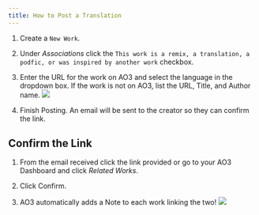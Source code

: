 ```yaml
---
title: How to Post a Translation
---
```



<Steps>

1. Create a `New Work`.

2. Under _Associations_ click the
`This work is a remix, a translation, a podfic, or was inspired by another work`
checkbox.

3. Enter the URL for the work on AO3 and select the language in the dropdown box. If the work is not on AO3, list the URL, Title, and Author name.
![](../../../../../assets/img/ao3/translation.png)

4. Finish Posting. An email will be sent to the creator so they can confirm the
link.

</Steps>

## Confirm the Link

<Steps>

1. From the email received click the link provided or go to your AO3 Dashboard
   and click _Related Works_.

2. Click Confirm.

3. AO3 automatically adds a Note to each work linking the two!
   ![](../../../../../assets/img/ao3/translation_note.png)

</Steps>